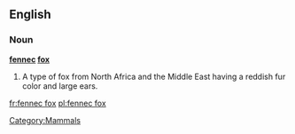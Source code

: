 {{also|fennec}}
==English==

===Noun===
'''[[fennec]] [[fox]]'''

# A type of fox from North Africa and the Middle East having a reddish fur color and large ears.

[[Category:Mammals]]

[[fr:fennec fox]]
[[pl:fennec fox]]